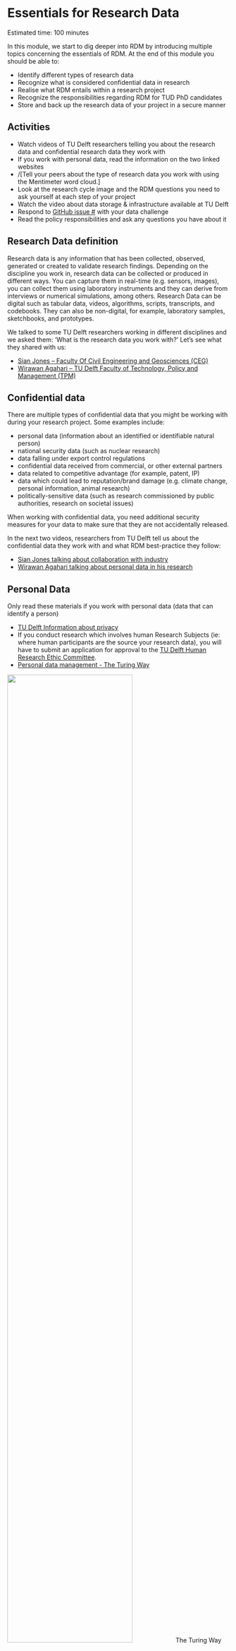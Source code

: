 # Essentials for Research Data {#essentials}
Estimated time: 100 minutes

In this module, we start to dig deeper into RDM by introducing multiple topics concerning the essentials of RDM.
At the end of this module you should be able to:

*	Identify different types of research data 
*	Recognize what is considered confidential data in research
*	Realise what RDM entails within a research project
*	Recognize the responsibilities regarding RDM for TUD PhD candidates
*	Store and back up the research data of your project in a secure manner

## Activities
*	Watch videos of TU Delft researchers telling you about the research data and confidential research data they work with
*	If you work with personal data, read the information on the two linked websites
*	/[Tell your peers about the type of research data you work with using the Mentimeter word cloud.]
*	Look at the research cycle  image and the RDM questions you need to ask yourself at each step of your project
*	Watch the video about data storage & infrastructure available at TU Delft
* Respond to [GitHub issue #](link) with your data challenge
*	Read the policy responsibilities and ask any questions you have about it

## Research Data definition
Research data is any information that has been collected, observed, generated or created to validate research findings.
Depending on the discipline you work in, research data can be collected or produced in different ways. 
You can capture them in real-time (e.g. sensors, images), you can collect them using laboratory instruments and they can derive from interviews or numerical simulations, among others. 
Research Data can be digital such as tabular data, videos, algorithms, scripts, transcripts, and codebooks. 
They can also be non-digital, for example, laboratory samples, sketchbooks, and prototypes.

We talked to some TU Delft researchers working in different disciplines and we asked them: ‘What is the research data you work with?’ Let’s see what they shared with us:

* [Sian Jones – Faculty Of Civil Engineering and Geosciences (CEG)](https://youtu.be/X9ixhwUIGug)
* [Wirawan Agahari – TU Delft Faculty of Technology, Policy and Management (TPM)](https://youtu.be/sGtoAd8EZl8)

## Confidential data
There are multiple types of confidential data that you might be working with during your research project. 
Some examples include:

*	personal data (information about an identified or identifiable natural person)
*	national security data (such as nuclear research)
*	data falling under export control regulations
*	confidential data received from commercial, or other external partners
*	data related to competitive advantage (for example, patent, IP)
*	data which could lead to reputation/brand damage (e.g. climate change, personal information, animal research)
*	politically-sensitive data (such as research commissioned by public authorities, research on societal issues)

When working with confidential data, you need additional security measures for your data to make sure that they are not accidentally released. 

In the next two videos, researchers from TU Delft tell us about the confidential data they work with and what RDM best-practice they follow:

* [Sian Jones talking about collaboration with industry](https://youtu.be/5MbwTjgc8Vk)
* [Wirawan Agahari talking about personal data in his research](https://youtu.be/YCXZce3qGXI)

## Personal Data
Only read these materials if you work with personal data (data that can identify a person)

*	[TU Delft Information about privacy](https://www.tudelft.nl/en/privacy-security/privacy/)
* If you conduct research which involves human Research Subjects (ie: where human participants are the source your research data), you will have to submit an application for approval to the [TU Delft Human Research Ethic Committee](https://www.tudelft.nl/en/about-tu-delft/strategy/integrity-policy/human-research-ethics). 
* [Personal data management - The Turing Way](https://the-turing-way.netlify.app/reproducible-research/rdm/rdm-personal.html)

![](https://raw.githubusercontent.com/alan-turing-institute/the-turing-way/main/book/website/figures/senitive-data.jpg){width="75%"}
The Turing Way project illustration by Scriberia. Used under a CC-BY 4.0 licence. DOI: 10.5281/zenodo.3332807.

## Your data workflow
Now think about your own type of data and let us know [by answering the mentimeter](https://www.menti.com/9p49g5hobo)


## Relevant RDM steps within a research project
In the following presentation you can go through a simplified cycle which can represent your project. 
Have a look at the RDM questions you might ask at each step of research.  

[02-1_ Module-2_handout_RDM_steps_Interactive_image](https://surfdrive.surf.nl/files/index.php/s/KiQo8RsVXHPHUUp)

## Discussion
For this module's discussion, please answer the following question: 

* What is your main challenge regarding your data management?

Post your answers in [GitHub Issue](link).

Please read your peers’ responses and reply to any you find interesting! 

## Research Data infrastructure at TU Delft
In the next video we will go through the infrastructure provided centrally at TU Delft for storing, backup and sharing Research Data.
Before starting the data collection/creation within your project, it is good to reflect where you will store and how you will back up the data. Selecting a storage and backup strategy will mean that data is safe during your research project, including in the case of unpredicted problems. Following good data storage practices protect you from data loss and facilitate effective collaborations.
In this video, we will go through the infrastructure provided centrally at TU Delft for storing, backup and sharing Research Data. You should ask your supervisor if within your research group/department/ project there is a preferred approach for data storage and backup, or if there are customised solutions already in place.

[02-4_Module-2 _Presentation _Data_StorageSharing](https://surfdrive.surf.nl/files/index.php/s/VIqg4s1ch6JMKtZ) -> needs to be rerecorded as the sound does not work.

### TU Delft Resources:
*	[Additional information about storage infrastructure at TU Delft on TopDesk](https://tudelft.topdesk.net/tas/public/ssp/content/serviceflow?unid=21b6203ec6d74f00a45c32e6034dfc0c&openedFromService=true)
*	To [download WebDrive](https://webdata.tudelft.nl/) for the Project Drive
*	[Additional information about EduVPN](https://intranet.tudelft.nl/-/openvpn)

## RDM responsibilities 
In this section we would like to make you aware of the responsibilities of TU Delft PhD candidates regarding Research Data Management. 

These responsibilities are detailed in the University and Faculty Policies.
It is very important for TU Delft that researchers follow best practices on Research Data Management (RDM). 
That is why since 2018 **TU Delft** has published a set of policies which provide a clear division of roles and responsibilities around RDM.

*	[Research Data framework policy](http://doi.org/10.5281/zenodo.4088123) 

This Framework policy is accompanied by **Faculty-specific data management policies**, which provide more detailed requirements and guidelines for the disciplines associated with each Faculty.

*	[Faculty Research Data Management Policies](https://www.tudelft.nl/en/library/research-data-management/r/policies/tu-delft-faculty-policies) or [direct download of the TNW/AS policy](https://d2k0ddhflgrk1i.cloudfront.net/Library/Themaportalen/RDM/Beleid/2020_AS_Research_Data_Management_Policy.pdf). 

Software is recognised at TU Delft as a valuable research output that needs to be well documented, preserved and, whenever possible, consistent with the [FAIR principles](https://estherplomp.github.io/TNW-RDM-101/07-FAIR-principles.html). 
The **TU Delft Research Software Policy** provides a clear division of roles and responsibilities and sets out a simplified, streamlined process to help researchers share software. 

* [TUD Research Software Policy](https://zenodo.org/record/4629662)

### Policy summary
This section summarises your responsibilities as a TU Delft/Applied Sciences PhD candidate: 

* Developing a written data management plan (DMP) for managing research outputs within the first 12 months of the PhD study. 
(As part of the Go/No-Go meeting. For all PhDs starting from 1 January 2020 onwards.)
* Attending the relevant training in data management, for which credits can be obtained through the Graduate School.
* Ensuring that all data and code underlying completed PhD theses are appropriately documented and accessible for at least 10 years from the end of the research project, in accordance with the FAIR principles (Findable, Accessible,
Interoperable and Reusable), unless there are [valid reasons](https://www.tudelft.nl/en/library/research-data-management/r/buttons/faqs#c547686) which make research data unsuitable for sharing. (For all PhDs starting from 1 January 2019 onwards.)

When sharing software: 

* Use a data repository to obtain a DOI for the software. If you use [4TU.ResearchData](https://data.4tu.nl/info//en/) your software will be automatically registered. If you use other repositories, such as [Zenodo](https://zenodo.org/), you will have the register the software via PURE
* Choose one of the pre-approved licenses: MIT, BSD, Apache, GPL, AGPL, LGPL, EUPL, CC0.

See [this slide](https://surfdrive.surf.nl/files/index.php/s/4UtGIygt9940Cog) for more details on how to share your software.


